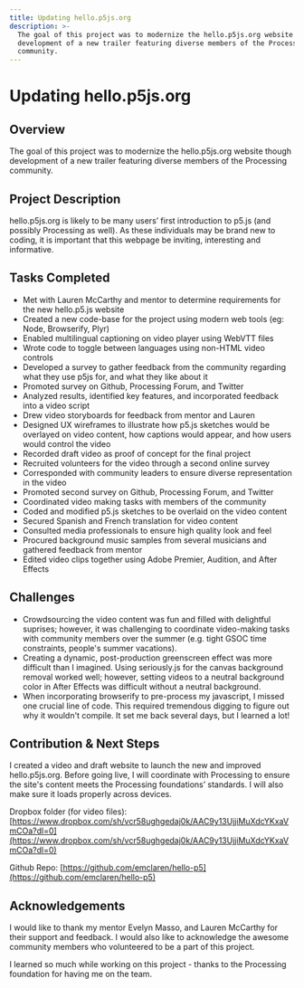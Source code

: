 ```yaml
---
title: Updating hello.p5js.org
description: >-
  The goal of this project was to modernize the hello.p5js.org website though
  development of a new trailer featuring diverse members of the Processing
  community.
---
```

# Updating hello.p5js.org

## Overview

The goal of this project was to modernize the hello.p5js.org website though development of a new trailer featuring diverse members of the Processing community.

## Project Description

hello.p5js.org is likely to be many users’ first introduction to p5.js (and possibly Processing as well). As these individuals may be brand new to coding, it is important that this webpage be inviting, interesting and informative.

## Tasks Completed

* Met with Lauren McCarthy and mentor to determine requirements for the new hello.p5.js website
* Created a new code-base for the project using modern web tools (eg: Node, Browserify, Plyr)
* Enabled multilingual captioning on video player using WebVTT files
* Wrote code to toggle between languages using non-HTML video controls
* Developed a survey to gather feedback from the community regarding what they use p5js for, and what they like about it
* Promoted survey on Github, Processing Forum, and Twitter
* Analyzed results, identified key features, and incorporated feedback into a video script
* Drew video storyboards for feedback from mentor and Lauren
* Designed UX wireframes to illustrate how  p5.js sketches would be overlayed on video content, how captions would appear, and how users would control the video
* Recorded draft video as proof of concept for the final project
* Recruited volunteers for the video through a second online survey
* Corresponded with community leaders to ensure diverse representation in the video
* Promoted second survey on Github, Processing Forum, and Twitter
* Coordinated video making tasks with members of the community
* Coded and modified p5.js sketches to be overlaid on the video content
* Secured Spanish and French translation for video content
* Consulted media professionals to ensure high quality look and feel
* Procured background music samples from several musicians and gathered feedback from mentor
* Edited video clips together using Adobe Premier, Audition, and After Effects

## Challenges

* Crowdsourcing the video content was fun and filled with delightful suprises; however, it was challenging to coordinate video-making tasks with community members over the summer (e.g. tight GSOC time constraints, people's summer vacations).
* Creating a dynamic, post-production greenscreen effect was more difficult than I imagined. Using seriously.js for the canvas background removal worked well; however, setting videos to a neutral background color in After Effects was difficult without a neutral background.
* When incorporating browserify to pre-process my javascript, I missed one crucial line of code. This required tremendous digging to figure out why it wouldn't compile. It set me back several days, but I learned  a lot!

## Contribution & Next Steps

I created a video and draft website to launch the new and improved hello.p5js.org. Before going live, I will coordinate with Processing to ensure the site's content meets the Processing foundations’ standards. I will also make sure it loads properly across devices.

Dropbox folder (for video files): [https://www.dropbox.com/sh/vcr58ughgedaj0k/AAC9y13UjjiMuXdcYKxaVmCOa?dl=0](https://www.dropbox.com/sh/vcr58ughgedaj0k/AAC9y13UjjiMuXdcYKxaVmCOa?dl=0)

Github Repo:
[https://github.com/emclaren/hello-p5](https://github.com/emclaren/hello-p5)

## Acknowledgements

I would like to thank my mentor Evelyn Masso, and Lauren McCarthy for their support and feedback. I would also like to acknowledge the awesome community members who volunteered to be a part of this project.

I learned so much while working on this project - thanks to the Processing foundation for having me on the team.
